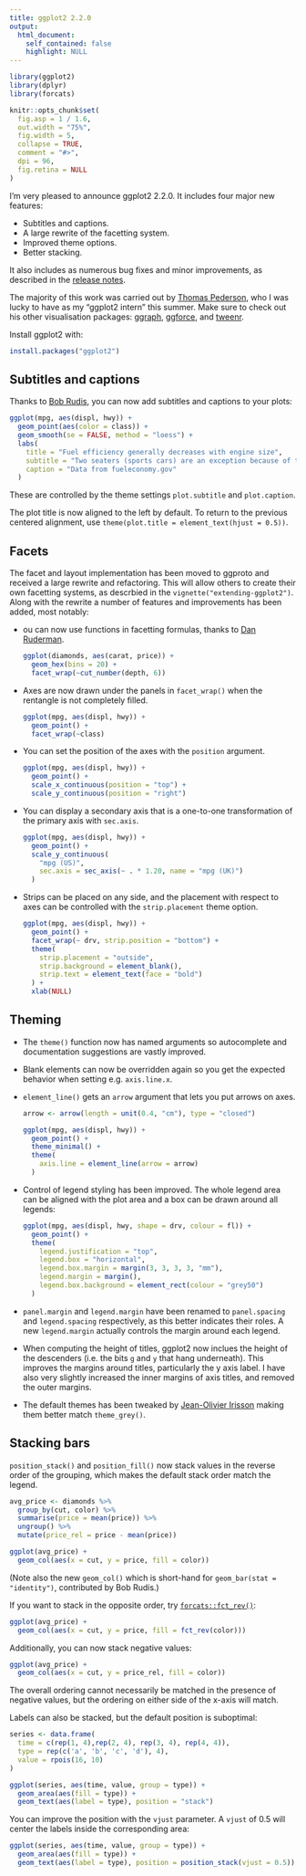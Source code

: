 ```yaml
---
title: ggplot2 2.2.0
output:
  html_document:
    self_contained: false
    highlight: NULL
---
```


```r
library(ggplot2)
library(dplyr)
library(forcats)

knitr::opts_chunk$set(
  fig.asp = 1 / 1.6,
  out.width = "75%",
  fig.width = 5,
  collapse = TRUE,
  comment = "#>",
  dpi = 96,
  fig.retina = NULL
)
```
<meta charset="utf-8">

I'm very pleased to announce ggplot2 2.2.0. It includes four major new features:

* Subtitles and captions.
* A large rewrite of the facetting system.
* Improved theme options.
* Better stacking.

It also includes as numerous bug fixes and minor improvements, as described in the [release notes](http://github.com/hadley/ggplot2/releases/tag/v2.2.0).

The majority of this work was carried out by [Thomas Pederson](https://github.com/thomasp85), who I was lucky to have as my "ggplot2 intern" this summer. Make sure to check out his other visualisation packages: [ggraph](https://github.com/thomasp85/ggraph), [ggforce](https://github.com/thomasp85/ggforce), and [tweenr](https://github.com/thomasp85/tweenr).

Install ggplot2 with: 

```r
install.packages("ggplot2")
```

## Subtitles and captions

Thanks to [Bob Rudis](https://rud.is), you can now add subtitles and captions to your plots:

```r
ggplot(mpg, aes(displ, hwy)) +
  geom_point(aes(color = class)) +
  geom_smooth(se = FALSE, method = "loess") +
  labs(
    title = "Fuel efficiency generally decreases with engine size",
    subtitle = "Two seaters (sports cars) are an exception because of their light weight",
    caption = "Data from fueleconomy.gov"
  )
```

These are controlled by the theme settings `plot.subtitle` and `plot.caption`.

The plot title is now aligned to the left by default. To return to the previous centered alignment, use `theme(plot.title = element_text(hjust = 0.5))`.

## Facets

The facet and layout implementation has been moved to ggproto and received a large rewrite and refactoring. This will allow others to create their own facetting systems, as descrbied in the `vignette("extending-ggplot2")`. Along with the rewrite a number of features and improvements has been added, most notably:

*   ou can now use functions in facetting formulas, thanks to 
    [Dan Ruderman](https://github.com/DanRuderman).
  
    ```r
    ggplot(diamonds, aes(carat, price)) + 
      geom_hex(bins = 20) + 
      facet_wrap(~cut_number(depth, 6))
    ```

*   Axes are now drawn under the panels in `facet_wrap()` when the 
    rentangle is not completely filled.
    
    ```r
    ggplot(mpg, aes(displ, hwy)) + 
      geom_point() + 
      facet_wrap(~class)
    ```

* You can set the position of the axes with the `position` argument.
  
    ```r
    ggplot(mpg, aes(displ, hwy)) + 
      geom_point() + 
      scale_x_continuous(position = "top") + 
      scale_y_continuous(position = "right")
    ```

* You can display a secondary axis that is a one-to-one transformation of
  the primary axis with `sec.axis`.
  
    ```r
    ggplot(mpg, aes(displ, hwy)) + 
      geom_point() + 
      scale_y_continuous(
        "mpg (US)", 
        sec.axis = sec_axis(~ . * 1.20, name = "mpg (UK)")
      )
    ```

* Strips can be placed on any side, and the placement with respect to axes
  can be controlled with the `strip.placement` theme option.
  
    ```r
    ggplot(mpg, aes(displ, hwy)) + 
      geom_point() + 
      facet_wrap(~ drv, strip.position = "bottom") + 
      theme(
        strip.placement = "outside",
        strip.background = element_blank(),
        strip.text = element_text(face = "bold")
      ) +
      xlab(NULL)
    ```

## Theming

*   The `theme()` function now has named arguments so autocomplete
    and documentation suggestions are vastly improved.

*   Blank elements can now be overridden again so you get the expected 
    behavior when setting e.g. `axis.line.x`. 
    
*   `element_line()` gets an `arrow` argument that lets you put arrows on axes.
    
    ```r
    arrow <- arrow(length = unit(0.4, "cm"), type = "closed")
    
    ggplot(mpg, aes(displ, hwy)) + 
      geom_point() + 
      theme_minimal() + 
      theme(
        axis.line = element_line(arrow = arrow)
      )
    ```

*   Control of legend styling has been improved. The whole legend area can be 
    aligned with the plot area and a box can be drawn around all legends:
    
    ```r
    ggplot(mpg, aes(displ, hwy, shape = drv, colour = fl)) + 
      geom_point() + 
      theme(
        legend.justification = "top", 
        legend.box = "horizontal",
        legend.box.margin = margin(3, 3, 3, 3, "mm"), 
        legend.margin = margin(),
        legend.box.background = element_rect(colour = "grey50")
      )
    ```

*   `panel.margin` and `legend.margin` have been renamed to `panel.spacing` 
    and `legend.spacing` respectively, as this better indicates their roles.
    A new `legend.margin` actually controls the margin around each legend.

*   When computing the height of titles, ggplot2 now inclues the height of the
    descenders (i.e. the bits `g` and `y` that hang underneath). This improves
    the margins around titles, particularly the y axis label. I have also very
    slightly increased the inner margins of axis titles, and removed the outer
    margins. 

*   The default themes has been tweaked by 
    [Jean-Olivier Irisson](http://www.obs-vlfr.fr/~irisson/) making them better
    match `theme_grey()`.

## Stacking bars
  
`position_stack()` and `position_fill()` now stack values in the reverse 
order of the grouping, which makes the default stack order match the legend.

```r
avg_price <- diamonds %>% 
  group_by(cut, color) %>% 
  summarise(price = mean(price)) %>% 
  ungroup() %>% 
  mutate(price_rel = price - mean(price))

ggplot(avg_price) + 
  geom_col(aes(x = cut, y = price, fill = color))
```

(Note also the new `geom_col()` which is short-hand for 
`geom_bar(stat = "identity")`, contributed by Bob Rudis.)

If you want to stack in the opposite order, try
[`forcats::fct_rev()`](http://forcats.tidyverse.org/reference/fct_rev.html):

```r
ggplot(avg_price) + 
  geom_col(aes(x = cut, y = price, fill = fct_rev(color)))
```

Additionally, you can now stack negative values:

```r
ggplot(avg_price) + 
  geom_col(aes(x = cut, y = price_rel, fill = color))
```

The overall ordering cannot necessarily be matched in the presence of 
negative values, but the ordering on either side of the x-axis will match. 

Labels can also be stacked, but the default position is suboptimal:

```r
series <- data.frame(
  time = c(rep(1, 4),rep(2, 4), rep(3, 4), rep(4, 4)),
  type = rep(c('a', 'b', 'c', 'd'), 4),
  value = rpois(16, 10)
)

ggplot(series, aes(time, value, group = type)) +
  geom_area(aes(fill = type)) +
  geom_text(aes(label = type), position = "stack")
```

You can improve the position with the `vjust` parameter. A `vjust` of 0.5 will center the labels inside the corresponding area:

```r
ggplot(series, aes(time, value, group = type)) +
  geom_area(aes(fill = type)) +
  geom_text(aes(label = type), position = position_stack(vjust = 0.5))
```

